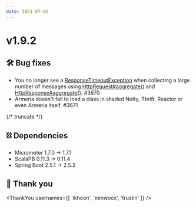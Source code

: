 ```yaml
---
date: 2021-07-02
---
```


# v1.9.2

## 🛠️ Bug fixes

- You no longer see a [ResponseTimeoutException](type) when collecting a large number of messages
  using [HttpRequest#aggregate()](type) and [HttpResponse#aggregate()](type). #3670
- Armeria doesn't fail to load a class in shaded Netty, Thrift, Reactor or even Armeria itself. #3671

{/* truncate */}

## ⛓ Dependencies

- Micrometer 1.7.0 → 1.7.1
- ScalaPB 0.11.3 → 0.11.4
- Spring Boot 2.5.1 → 2.5.2

## 🙇 Thank you

<ThankYou usernames={[
  'ikhoon',
  'minwoox',
  'trustin'
]} />
